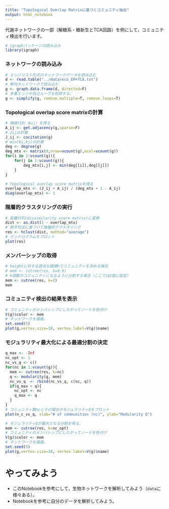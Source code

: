 ```yaml
---
title: "Topological Overlap Matrixに基づくコミュニティ抽出"
output: html_notebook
---
```


代謝ネットワークの一部（解糖系・糖新生とTCA回路）を例にして，コミュニティ検出を行います。

```r
# igraphパッケージの読み込み
library(igraph)
```

### ネットワークの読み込み
```r
# エッジリスト形式のネットワークデータを読み込む
d <- read.table("../data/eco_EM+TCA.txt")
# 無向ネットワークで読み込む
g <- graph.data.frame(d, directed=F)
# 多重エッジや自己ループを削除する。
g <- simplify(g, remove.multiple=T, remove.loops=T)
```

### Topological overlap score matrixの計算
```r
# 隣接行列（Aij）を得る
A_ij <- get.adjacency(g,sparse=F)
# Jijの計算
J_ij <- cocitation(g)
# min(ki,kj)の計算
deg <- degree(g)
deg_mtx <- matrix(0,nrow=vcount(g),ncol=vcount(g))
for(i in 1:vcount(g)){
	for(j in 1:vcount(g)){
		deg_mtx[i,j] <- min(deg[[i]],deg[[j]])
	}
}

# Topological overlap score matrixを得る
overlap_mtx <- (J_ij + A_ij) / (deg_mtx + 1 - A_ij)
diag(overlap_mtx) <- 1
```

### 階層的クラスタリングの実行
```r
# 距離行列(dissimilarity score matrix)に変換
dist <- as.dist(1 - overlap_mtx)
# 群平均法に基づいて階層的クラスタリング
res <- hclust(dist, method="average")
# デンドログラムをプロット
plot(res)
```

### メンバーシップの取得
```r
# heightに対する適当な閾値hでコミュニティを決める場合
# mem <- cutree(res, h=0.9)
# k個数のコミュニティになるように分割する場合（ここでは2個に設定）
mem <- cutree(res, k=2)
mem
```

### コミュニティ検出の結果を表示
```r
# コミュニティのメンバシップにしたがってノードを色付け
V(g)$color <- mem
# ネットワークを描画。
set.seed(5)
plot(g,vertex.size=10, vertex.label=V(g)$name)
```
### モジュラリティ最大化による最適分割の決定
```r
q_max <- -Inf
nc_opt <- 1
nc_vs_q <- c() 
for(nc in 1:vcount(g)){
  mem <- cutree(res, k=nc)
  q <- modularity(g, mem)
  nc_vs_q  <- rbind(nc_vs_q, c(nc, q))
  if(q_max < q){
    nc_opt <- nc
    q_max <- q
  }
}
# コミュニティ数ncとその場合のモジュラリティQをプロット
plot(n_c_vs_q, xlab="# of communities (nc)", ylab="Modularity Q")
```
```r
# モジュラリティQが最大となる分割を得る。
mem <- cutree(res, k=nc_opt)
# コミュニティのメンバシップにしたがってノードを色付け
V(g)$color <- mem
# ネットワークを描画。
set.seed(5)
plot(g,vertex.size=10, vertex.label=V(g)$name)
```

# やってみよう
  + このNotebookを参考にして，生物ネットワークを解析してみよう（``data``に様々ある）。
  + Notebookを参考に自分のデータを解析してみよう。